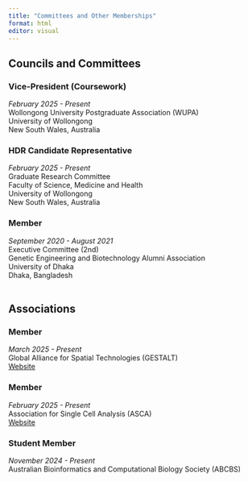 ```yaml
---
title: "Committees and Other Memberships"
format: html
editor: visual
---
```


## Councils and Committees

### Vice-President (Coursework)

*February 2025 - Present*\
Wollongong University Postgraduate Association (WUPA)\
University of Wollongong\
New South Wales, Australia\

### HDR Candidate Representative

*February 2025 - Present*\
Graduate Research Committee\
Faculty of Science, Medicine and Health\
University of Wollongong\
New South Wales, Australia\

### Member

*September 2020 - August 2021*\
Executive Committee (2nd)\
Genetic Engineering and Biotechnology Alumni Association\
University of Dhaka\
Dhaka, Bangladesh\
\

## Associations

### Member

*March 2025 - Present*\
Global Alliance for Spatial Technologies (GESTALT)\
[Website](https://globalspatial.org)\

### Member

*February 2025 - Present*\
Association for Single Cell Analysis (ASCA)\
[Website](https://ascanet.org)\

### Student Member

*November 2024 - Present*\
Australian Bioinformatics and Computational Biology Society (ABCBS)\
